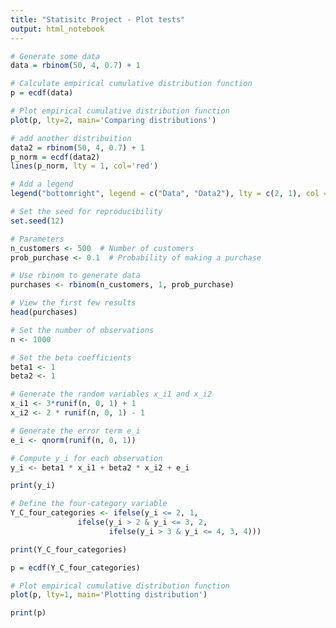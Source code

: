 ---
title: "Statisitc Project - Plot tests"
output: html_notebook
---

```{r}
# Generate some data
data = rbinom(50, 4, 0.7) + 1

# Calculate empirical cumulative distribution function
p = ecdf(data)

# Plot empirical cumulative distribution function
plot(p, lty=2, main='Comparing distributions')

# add another distribuition
data2 = rbinom(50, 4, 0.7) + 1
p_norm = ecdf(data2)
lines(p_norm, lty = 1, col='red')

# Add a legend
legend("bottomright", legend = c("Data", "Data2"), lty = c(2, 1), col = c("black", "red"))

```

```{r}
# Set the seed for reproducibility
set.seed(12)

# Parameters
n_customers <- 500  # Number of customers
prob_purchase <- 0.1  # Probability of making a purchase

# Use rbinom to generate data
purchases <- rbinom(n_customers, 1, prob_purchase)

# View the first few results
head(purchases)
```
```{r}
# Set the number of observations
n <- 1000

# Set the beta coefficients
beta1 <- 1
beta2 <- 1

# Generate the random variables x_i1 and x_i2
x_i1 <- 3*runif(n, 0, 1) + 1
x_i2 <- 2 * runif(n, 0, 1) - 1

# Generate the error term e_i
e_i <- qnorm(runif(n, 0, 1))

# Compute y_i for each observation
y_i <- beta1 * x_i1 + beta2 * x_i2 + e_i
```

```{r}
print(y_i)
```
```{r}
# Define the four-category variable
Y_C_four_categories <- ifelse(y_i <= 2, 1,
               ifelse(y_i > 2 & y_i <= 3, 2,
                      ifelse(y_i > 3 & y_i <= 4, 3, 4)))

print(Y_C_four_categories)
```
```{r}
p = ecdf(Y_C_four_categories)

# Plot empirical cumulative distribution function
plot(p, lty=1, main='Plotting distribution')
```
```{r}
print(p)
```

